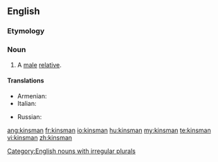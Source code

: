 ==English==

===Etymology===
{{suffix|kin|alt1=kin’s|man}}

===Noun===
{{en-noun|kinsmen}}

# A [[male]] [[relative]].

====Translations====
{{trans-top|a male relative}}
* Armenian: {{t-|hy|ազգական|tr=azgakan}}
* Italian: {{t-|it|parente|m}}
{{trans-mid}}
* Russian: {{t+|ru|родственник|m}}
{{trans-bottom}}

[[Category:English nouns with irregular plurals]]

[[ang:kinsman]]
[[fr:kinsman]]
[[io:kinsman]]
[[hu:kinsman]]
[[my:kinsman]]
[[te:kinsman]]
[[vi:kinsman]]
[[zh:kinsman]]
